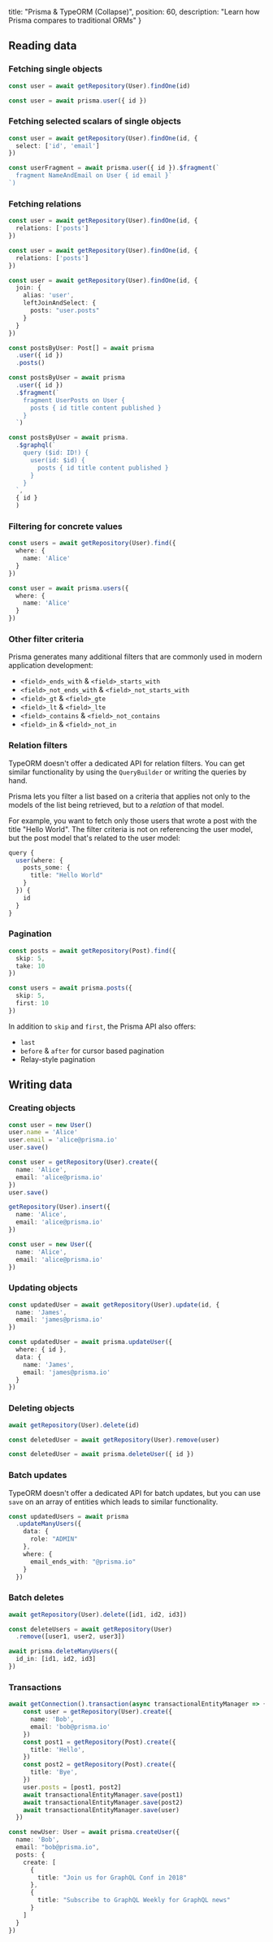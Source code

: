 
  title: "Prisma & TypeORM (Collapse)",
  position: 60,
  description: "Learn how Prisma compares to traditional ORMs"
}

## Reading data

### Fetching single objects

<Collapse title="TypeORM">

```ts
const user = await getRepository(User).findOne(id)
```

</Collapse>

<Collapse title="Prisma">

```ts
const user = await prisma.user({ id })
```

</Collapse>

### Fetching selected scalars of single objects


<Collapse title="TypeORM">

```ts
const user = await getRepository(User).findOne(id, {
  select: ['id', 'email']
})
```

</Collapse>


<Collapse title="Prisma">

```ts
const userFragment = await prisma.user({ id }).$fragment(`
  fragment NameAndEmail on User { id email }`
`)
```

</Collapse>

### Fetching relations

<Collapse title="TypeORM - Using `relations` from `findOptions`">

```ts
const user = await getRepository(User).findOne(id, {
  relations: ['posts']
})
```

</Collapse>

<Collapse title="TypeORM - Using eager relations">

```ts
const user = await getRepository(User).findOne(id, {
  relations: ['posts']
})
```

</Collapse>

<Collapse title="TypeORM - Using explicit JOINs">

```ts
const user = await getRepository(User).findOne(id, {
  join: {
    alias: 'user',
    leftJoinAndSelect: {
      posts: "user.posts"
    }
  }
})
```

</Collapse>

<Collapse title="Prisma - Fluent API">

```ts
const postsByUser: Post[] = await prisma
  .user({ id })
  .posts()
```

</Collapse>

<Collapse title="Prisma - Using fragments">

```ts
const postsByUser = await prisma
  .user({ id })
  .$fragment(`
    fragment UserPosts on User {
      posts { id title content published }
    }
  `)
```

</Collapse>

<Collapse title="Prisma - Using native GraphQL">

```ts
const postsByUser = await prisma.
  .$graphql(`
    query ($id: ID!) {
      user(id: $id) {
        posts { id title content published }
      }
    }
  `, 
  { id }
  )
```

</Collapse>

### Filtering for concrete values

<Collapse title="TypeORM">

```ts
const users = await getRepository(User).find({
  where: {
    name: 'Alice'
  }
})
```

</Collapse>

<Collapse title="Prisma">

```ts
const user = await prisma.users({
  where: {
    name: 'Alice'
  }
})
```

</Collapse>

### Other filter criteria

<Collapse title="Prisma">

Prisma generates many additional filters that are commonly used in modern application development:

- `<field>_ends_with` & `<field>_starts_with`
- `<field>_not_ends_with` & `<field>_not_starts_with`
- `<field>_gt` & `<field>_gte`
- `<field>_lt` & `<field>_lte`
- `<field>_contains` & `<field>_not_contains`
- `<field>_in` & `<field>_not_in`

</Collapse>

### Relation filters

<Collapse title="TypeORM">

TypeORM doesn't offer a dedicated API for relation filters. You can get similar functionality by using the `QueryBuilder` or writing the queries by hand.

</Collapse>

<Collapse title="Prisma">

Prisma lets you filter a list based on a criteria that applies not only to the models of the list being retrieved, but to a _relation_ of that model. 

For example, you want to fetch only those users that wrote a post with the title "Hello World". The filter criteria is not on referencing the user model, but the post model that's related to the user model:

```ts
query {
  user(where: {
    posts_some: {
      title: "Hello World"
    }
  }) {
    id
  }
}
```

</Collapse>

### Pagination

<Collapse title="TypeORM">

```ts
const posts = await getRepository(Post).find({
  skip: 5,
  take: 10
})
```

</Collapse>

<Collapse title="Prisma">

```ts
const users = await prisma.posts({
  skip: 5,
  first: 10
})
```

In addition to `skip` and `first`, the Prisma API also offers:

- `last`
- `before` & `after` for cursor based pagination
- Relay-style pagination

</Collapse>

## Writing data

### Creating objects

<Collapse title="TypeORM (Using `save`)">

```ts
const user = new User()
user.name = 'Alice'
user.email = 'alice@prisma.io'
user.save()
```

</Collapse>

<Collapse title="TypeORM (Using `create`)">

```ts
const user = getRepository(User).create({
  name: 'Alice',
  email: 'alice@prisma.io'
})
user.save()
```

</Collapse>

<Collapse title="TypeORM (Using `insert`)">

```ts
getRepository(User).insert({
  name: 'Alice',
  email: 'alice@prisma.io'
})
```

</Collapse>

<Collapse title="Prisma">

```ts
const user = new User({
  name: 'Alice',
  email: 'alice@prisma.io'
})
```

</Collapse>

### Updating objects

<Collapse title="TypeORM">

```ts
const updatedUser = await getRepository(User).update(id, {
  name: 'James',
  email: 'james@prisma.io'
})
```

</Collapse>

<Collapse title="Prisma">

```ts
const updatedUser = await prisma.updateUser({
  where: { id },
  data: {
    name: 'James',
    email: 'james@prisma.io'
  }
})
```

</Collapse>

### Deleting objects

<Collapse title="TypeORM (Using `delete`)">

```ts
await getRepository(User).delete(id)
```

</Collapse>

<Collapse title="TypeORM (Using `remove`)">

```ts
const deletedUser = await getRepository(User).remove(user)
```

</Collapse>

<Collapse title="Prisma">

```ts
const deletedUser = await prisma.deleteUser({ id })
```

</Collapse>

### Batch updates

<Collapse title="TypeORM">

TypeORM doesn't offer a dedicated API for batch updates, but you can use `save` on an array of entities which leads to similar functionality.

</Collapse>

<Collapse title="Prisma">

```ts
const updatedUsers = await prisma
  .updateManyUsers({
    data: {
      role: "ADMIN"
    },
    where: {
      email_ends_with: "@prisma.io"
    }
  })
```

</Collapse>

### Batch deletes

<Collapse title="TypeORM (Using `delete`)">

```ts
await getRepository(User).delete([id1, id2, id3])
```

</Collapse>

<Collapse title="TypeORM (Using `remove`)">

```ts
const deleteUsers = await getRepository(User)
  .remove([user1, user2, user3])
```

</Collapse>

<Collapse title="Prisma">

```ts
await prisma.deleteManyUsers({
  id_in: [id1, id2, id3]
})
```

</Collapse>

### Transactions

<Collapse title="TypeORM">

```ts
await getConnection().transaction(async transactionalEntityManager => {
    const user = getRepository(User).create({
      name: 'Bob',
      email: 'bob@prisma.io'
    })
    const post1 = getRepository(Post).create({
      title: 'Hello',
    })
    const post2 = getRepository(Post).create({
      title: 'Bye',
    })
    user.posts = [post1, post2]
    await transactionalEntityManager.save(post1)
    await transactionalEntityManager.save(post2)
    await transactionalEntityManager.save(user)
  })
```

</Collapse>

<Collapse title="Prisma">

```ts
const newUser: User = await prisma.createUser({
  name: 'Bob',
  email: "bob@prisma.io",
  posts: {
    create: [
      {
        title: "Join us for GraphQL Conf in 2018"
      },
      {
        title: "Subscribe to GraphQL Weekly for GraphQL news"
      }
    ]
  }
})
```

</Collapse>
